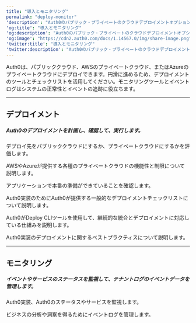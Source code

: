 ---
title: "導入とモニタリング"
permalink: "deploy-monitor"
'description': "Auth0のパブリック・プライベートのクラウドデプロイメントオプションと、デプロイメントのチェックリスト・ツールをご紹介します。"
'og:title': "導入とモニタリング"
'og:description': "Auth0のパブリック・プライベートのクラウドデプロイメントオプションと、デプロイメントのチェックリスト・ツールをご紹介します。"
'og:image': "https://cdn2.auth0.com/docs/1.14567.0/img/share-image.png"
'twitter:title': "導入とモニタリング"
'twitter:description': "Auth0のパブリック・プライベートのクラウドデプロイメントオプションと、デプロイメントのチェックリスト・ツールをご紹介します。"
---


<AuthDocsPipeline activeId="deploy"/>

Auth0は、パブリッククラウド、AWSのプライベートクラウド、またはAzureのプライベートクラウドにデプロイできます。円滑に進めるため、デプロイメントのツールとチェックリストを活用してください。モニタリングツールとイベントログはシステムの正常性とイベントの追跡に役立ちます。

---

## デプロイメント

##### Auth0のデプロイメントを計画し、確認して、実行します。

<Card title="デプロイメントのオプション" href="/docs/ja-jp/deploy-monitor/deployment-options">

デプロイ先をパブリッククラウドにするか、プライベートクラウドにするかを評価します。

</Card>

<Card title="プライベートクラウドのデプロイメント" href="/docs/ja-jp/deploy-monitor/deploy-private-cloud">

AWSやAzureが提供する各種のプライベートクラウドの機能性と制限について説明します。

</Card>

<Card title="デプロイメント前の確認事項" href="/docs/ja-jp/deploy-monitor/pre-deployment-checks">

アプリケーションで本番の準備ができていることを確認します。

</Card>

<Card title="デプロイメントのチェックリスト" href="/docs/ja-jp/deploy-monitor/deploy-checklist">

Auth0実装のためにAuth0が提供する一般的なデプロイメントチェックリストについて説明します。

</Card>

<Card title="CLIツールのデプロイ" href="/docs/ja-jp/deploy-monitor/deploy-cli-tool">

Auth0がDeploy CLIツールを使用して、継続的な統合とデプロイメントに対応している仕組みを説明します。

</Card>

<Card title="デプロイメントのベストプラクティス" href="/docs/ja-jp/deploy-monitor/deployment-best-practices">

Auth0実装のデプロイメントに関するベストプラクティスについて説明します。

</Card>

---

## モニタリング

##### イベントやサービスのステータスを監視して、テナントログのイベントデータを管理します。

<Card title="モニタリング" href="/docs/ja-jp/deploy-monitor/monitor">

Auth0実装、Auth0のステータスやサービスを監視します。

</Card>

<Card title="ログ" href="/docs/ja-jp/deploy-monitor/logs">

ビジネスの分析や洞察を得るためにイベントログを管理します。

</Card>

